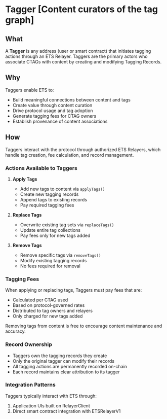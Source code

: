 
# Tagger <Icon src="/icons/users.svg" size={36} alt="Tagger Icon" /> [Content curators of the tag graph]

## What
A **Tagger** is any address (user or smart contract) that initiates tagging actions through an ETS Relayer. Taggers are the primary actors who associate CTAGs with content by creating and modifying Tagging Records.

## Why
Taggers enable ETS to:
- Build meaningful connections between content and tags
- Create value through content curation
- Drive protocol usage and tag adoption
- Generate tagging fees for CTAG owners
- Establish provenance of content associations

## How

Taggers interact with the protocol through authorized ETS Relayers, which handle tag creation, fee calculation, and record management.

### Actions Available to Taggers

1. **Apply Tags**
   - Add new tags to content via `applyTags()`
   - Create new tagging records
   - Append tags to existing records
   - Pay required tagging fees

2. **Replace Tags**
   - Overwrite existing tag sets via `replaceTags()`
   - Update entire tag collections
   - Pay fees only for new tags added

3. **Remove Tags**
   - Remove specific tags via `removeTags()`
   - Modify existing tagging records
   - No fees required for removal

### Tagging Fees

When applying or replacing tags, Taggers must pay fees that are:
- Calculated per CTAG used
- Based on protocol-governed rates
- Distributed to tag owners and relayers
- Only charged for new tags added

<Callout type="info">
Removing tags from content is free to encourage content maintenance and accuracy.
</Callout>

### Record Ownership

- Taggers own the tagging records they create
- Only the original tagger can modify their records
- All tagging actions are permanently recorded on-chain
- Each record maintains clear attribution to its tagger

### Integration Patterns

Taggers typically interact with ETS through:
1. Application UIs built on RelayerClient
2. Direct smart contract integration with ETSRelayerV1

